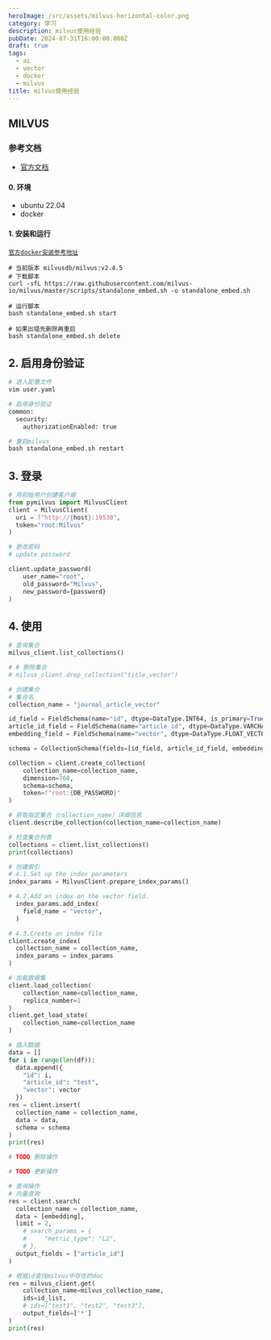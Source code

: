 ```yaml
---
heroImage: /src/assets/milvus-horizontal-color.png
category: 学习
description: milvus使用经验
pubDate: 2024-07-31T16:00:00.000Z
draft: true
tags:
  - ai
  - vector
  - docker
  - milvus
title: milvus使用经验
---
```


## MILVUS

### 参考文档

- [官方文档](https://milvus.io/)

#### 0. 环境

- ubuntu 22.04
- docker

#### 1. 安装和运行

[`官方docker安装参考地址`](https://milvus.io/docs/install_standalone-docker.md#Run-Milvus-in-Docker)

```shell
# 当前版本 milvusdb/milvus:v2.4.5
# 下载脚本
curl -sfL https://raw.githubusercontent.com/milvus-io/milvus/master/scripts/standalone_embed.sh -o standalone_embed.sh

# 运行脚本
bash standalone_embed.sh start

# 如果出错先删除再重启
bash standalone_embed.sh delete
```

## 2. 启用身份验证

```python
# 进入配置文件
vim user.yaml

# 启用身份验证
common:
  security:
    authorizationEnabled: true

# 重启milvus
bash standalone_embed.sh restart
```

## 3. 登录

```python
# 用初始用户创建客户端
from pymilvus import MilvusClient
client = MilvusClient(
  uri = f"http://{host}:19530",
  token="root:Milvus"
)

# 更改密码
# update password

client.update_password(
    user_name="root",
    old_password="Milvus",
    new_password={password}
)


```

## 4. 使用

```python
# 查询集合
milvus_client.list_collections()

# # 删除集合
# milvus_client.drop_collection("title_vector")

```

```python
# 创建集合
# 集合名
collection_name = "journal_article_vector"

id_field = FieldSchema(name="id", dtype=DataType.INT64, is_primary=True, description="primary id")
article_id_field = FieldSchema(name="article_id", dtype=DataType.VARCHAR, description="journal article id", max_length=32)
embedding_field = FieldSchema(name="vector", dtype=DataType.FLOAT_VECTOR, dim=768, description="vector")

schema = CollectionSchema(fields=[id_field, article_id_field, embedding_field], auto_id=False, description="journal article", enable_dynamic_field=True)

collection = client.create_collection(
    collection_name=collection_name,
    dimension=768,
    schema=schema,
    token=f"root:{DB_PASSWORD}"
)

# 获取指定集合（collection_name）详细信息
client.describe_collection(collection_name=collection_name)

# 检查集合列表
collections = client.list_collections()
print(collections)
```

```python
# 创建索引
# 4.1.Set up the index parameters
index_params = MilvusClient.prepare_index_params()

# 4.2.Add an index on the vector field.
  index_params.add_index(
    field_name = "vector",
  )

# 4.3.Create an index file
client.create_index(
  collection_name = collection_name,
  index_params = index_params
)

# 加载数据集
client.load_collection(
    collection_name=collection_name,
    replica_number=1
)
client.get_load_state(
    collection_name=collection_name
)
```

```python
# 插入数据
data = []
for i in range(len(df)):
  data.append({
    "id": i,
    "article_id": "test",
    "vector": vector
  })
res = client.insert(
  collection_name = collection_name,
  data = data,
  schema = schema
)
print(res)
```

```python
# TODO 删除操作
```

```python
# TODO 更新操作
```

```python
# 查询操作
# 向量查询
res = client.search(
  collection_name = collection_name,
  data = [embedding],
  limit = 2,
    # search_params = {
    #     "metric_type": "L2",
    # },
  output_fields = ["article_id"]
)

# 根据id查找milvus中存在的doc
res = milvus_client.get(
    collection_name=milvus_collection_name,
    ids=id_list,
    # ids=["test1", "test2", "test3"],
    output_fields=['*']
)
print(res)
```

